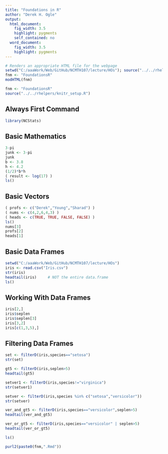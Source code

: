 ```yaml
---
title: "Foundations in R"
author: "Derek H. Ogle"
output:
  html_document:
    fig_width: 3.5
    highlight: pygments
    self_contained: no
  word_document:
    fig_width: 3.5
    highlight: pygments
---
```

```r
# Renders an appropriate HTML file for the webpage
setwd("C:/aaaWork/Web/GitHub/NCMTH107/lecture/HOs"); source("../../rhelpers/rhelpers.R")
fnm <- "FoundationsR"
modHTML(fnm)
```

```r
fnm <- "FoundationsR"
source("../../rhelpers/knitr_setup.R")
```

## Always First Command
```r
library(NCStats)
```
## Basic Mathematics
```r
3-pi
junk <- 3-pi
junk
b <- 3.8
h <- 4.2
(1/2)*b*h
( result <- log(17) )
ls()
```

## Basic Vectors
```r
( profs <- c("Derek","Young","Sharad") )
( nums <- c(4,2,6,4,3) )
( heads <- c(TRUE, TRUE, FALSE, FALSE) )
ls()
nums[3]
profs[2]
heads[1]
```

## Basic Data Frames
```r
setwd("C:/aaaWork/Web/GitHub/NCMTH107/lecture/HOs")
iris <- read.csv("Iris.csv")
str(iris)
headtail(iris)     # NOT the entire data.frame
ls()
```

## Working With Data Frames
```r
iris[2,]
iris$seplen
iris$seplen[3]
iris[3,2]
iris[c(1,3,5),]
```

## Filtering Data Frames
```r
set <- filterD(iris,species=="setosa")
str(set)

gt5 <- filterD(iris,seplen>5)
headtail(gt5)

setver1 <- filterD(iris,species!="virginica")
str(setver1)

setver <- filterD(iris,species %in% c("setosa","versicolor"))
str(setver)

ver_and_gt5 <- filterD(iris,species=="versicolor",seplen>5)
headtail(ver_and_gt5)

ver_or_gt5 <- filterD(iris,species=="versicolor" | seplen>5)
headtail(ver_or_gt5)

ls()
```

```r
purl2(paste0(fnm,".Rmd"))
```


